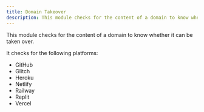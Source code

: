 ```yaml
---
title: Domain Takeover
description: This module checks for the content of a domain to know whether it can be taken over.
---
```


This module checks for the content of a domain to know whether it can be taken over.

It checks for the following platforms:

- GitHub
- Glitch
- Heroku
- Netlify
- Railway
- Replit
- Vercel
